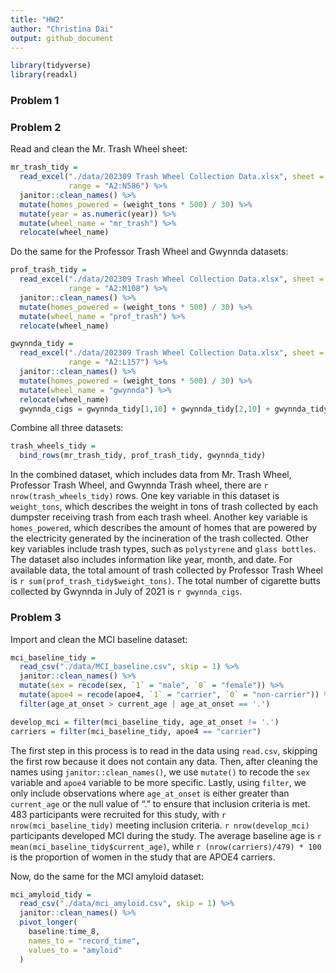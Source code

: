 ```yaml
---
title: "HW2"
author: "Christina Dai"
output: github_document
---
```


```r
library(tidyverse)
library(readxl)
```

### Problem 1


### Problem 2

Read and clean the Mr. Trash Wheel sheet:

```r
mr_trash_tidy = 
  read_excel("./data/202309 Trash Wheel Collection Data.xlsx", sheet = 1,
             range = "A2:N586") %>% 
  janitor::clean_names() %>% 
  mutate(homes_powered = (weight_tons * 500) / 30) %>% 
  mutate(year = as.numeric(year)) %>% 
  mutate(wheel_name = "mr_trash") %>% 
  relocate(wheel_name)
```


Do the same for the Professor Trash Wheel and Gwynnda datasets:

```r
prof_trash_tidy = 
  read_excel("./data/202309 Trash Wheel Collection Data.xlsx", sheet = 2,
             range = "A2:M108") %>% 
  janitor::clean_names() %>% 
  mutate(homes_powered = (weight_tons * 500) / 30) %>% 
  mutate(wheel_name = "prof_trash") %>% 
  relocate(wheel_name)
```

```r
gwynnda_tidy = 
  read_excel("./data/202309 Trash Wheel Collection Data.xlsx", sheet = 4,
             range = "A2:L157") %>% 
  janitor::clean_names() %>% 
  mutate(homes_powered = (weight_tons * 500) / 30) %>% 
  mutate(wheel_name = "gwynnda") %>% 
  relocate(wheel_name)
  gwynnda_cigs = gwynnda_tidy[1,10] + gwynnda_tidy[2,10] + gwynnda_tidy[3,10] + gwynnda_tidy[4,10] + gwynnda_tidy[5,10]
```


Combine all three datasets:

```r
trash_wheels_tidy = 
  bind_rows(mr_trash_tidy, prof_trash_tidy, gwynnda_tidy)
```

In the combined dataset, which includes data from Mr. Trash Wheel, Professor Trash Wheel, and Gwynnda Trash wheel, there are `r nrow(trash_wheels_tidy)` rows. One key variable in this dataset is `weight_tons`, which describes the weight in tons of trash collected by each dumpster receiving trash from each trash wheel. Another key variable is `homes_powered`, which describes the amount of homes that are powered by the electricity generated by the incineration of the trash collected. Other key variables include trash types, such as `polystyrene` and `glass bottles`. The dataset also includes information like year, month, and date. For available data, the total amount of trash collected by Professor Trash Wheel is `r sum(prof_trash_tidy$weight_tons)`. The total number of cigarette butts collected by Gwynnda in July of 2021 is `r gwynnda_cigs`.


### Problem 3

Import and clean the MCI baseline dataset:

```r
mci_baseline_tidy = 
  read_csv("./data/MCI_baseline.csv", skip = 1) %>% 
  janitor::clean_names() %>% 
  mutate(sex = recode(sex, `1` = "male", `0` = "female")) %>% 
  mutate(apoe4 = recode(apoe4, `1` = "carrier", `0` = "non-carrier")) %>% 
  filter(age_at_onset > current_age | age_at_onset == '.')

develop_mci = filter(mci_baseline_tidy, age_at_onset != '.')
carriers = filter(mci_baseline_tidy, apoe4 == "carrier")
```

The first step in this process is to read in the data using `read.csv`, skipping the first row because it does not contain any data. Then, after cleaning the names using `janitor::clean_names()`, we use `mutate()` to recode the `sex` variable and `apoe4` variable to be more specific. Lastly, using `filter`, we only include observations where `age_at_onset` is either greater than `current_age` or the null value of "." to ensure that inclusion criteria is met. 483 participants were recruited for this study, with `r nrow(mci_baseline_tidy)` meeting inclusion criteria. `r nrow(develop_mci)` participants developed MCI during the study. The average baseline age is `r mean(mci_baseline_tidy$current_age)`, while `r (nrow(carriers)/479) * 100` is the proportion of women in the study that are APOE4 carriers.


Now, do the same for the MCI amyloid dataset:

```r
mci_amyloid_tidy = 
  read_csv("./data/mci_amyloid.csv", skip = 1) %>% 
  janitor::clean_names() %>% 
  pivot_longer(
    baseline:time_8,
    names_to = "record_time",
    values_to = "amyloid"
  )
```







